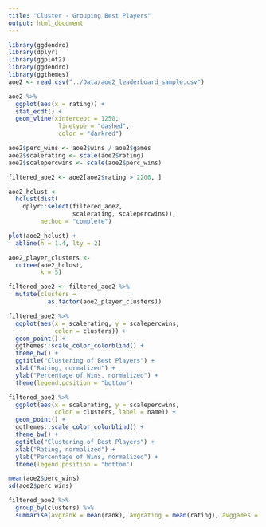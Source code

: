 ```yaml
---
title: "Cluster - Grouping Best Players"
output: html_document
---
```


```r
library(ggdendro)
library(dplyr)
library(ggplot2)
library(ggdendro)
library(ggthemes)
aoe2 <- read.csv("../Data/aoe2_leaderboard_sample.csv")
```

```r
aoe2 %>%
  ggplot(aes(x = rating)) +
  stat_ecdf() +
  geom_vline(xintercept = 1250,
              linetype = "dashed",
              color = "darkred")
```

```r
aoe2$perc_wins <- aoe2$wins / aoe2$games
aoe2$scalerating <- scale(aoe2$rating)
aoe2$scalepercwins <- scale(aoe2$perc_wins)

filtered_aoe2 <- aoe2[aoe2$rating > 2200, ]

aoe2_hclust <- 
  hclust(dist(
    dplyr::select(filtered_aoe2,
                  scalerating, scalepercwins)),
         method = "complete")

plot(aoe2_hclust) +
  abline(h = 1.4, lty = 2)

aoe2_player_clusters <-
  cutree(aoe2_hclust,
         k = 5)

filtered_aoe2 <- filtered_aoe2 %>%
  mutate(clusters = 
           as.factor(aoe2_player_clusters))

filtered_aoe2 %>%
  ggplot(aes(x = scalerating, y = scalepercwins,
             color = clusters)) +
  geom_point() +
  ggthemes::scale_color_colorblind() +
  theme_bw() +
  ggtitle("Clustering of Best Players") +
  xlab("Rating, normalized") +
  ylab("Percentage of Wins, normalized") +
  theme(legend.position = "bottom")

filtered_aoe2 %>%
  ggplot(aes(x = scalerating, y = scalepercwins,
             color = clusters, label = name)) +
  geom_point() +
  ggthemes::scale_color_colorblind() +
  theme_bw() +
  ggtitle("Clustering of Best Players") +
  xlab("Rating, normalized") +
  ylab("Percentage of Wins, normalized") +
  theme(legend.position = "bottom")

```

```r
mean(aoe2$perc_wins)
sd(aoe2$perc_wins)
```

```r
filtered_aoe2 %>%
  group_by(clusters) %>%
  summarise(avgrank = mean(rank), avgrating = mean(rating), avggames = mean(games), avgwins = mean(wins), avglosses = mean(losses), avgpercwins = mean(perc_wins))
```

